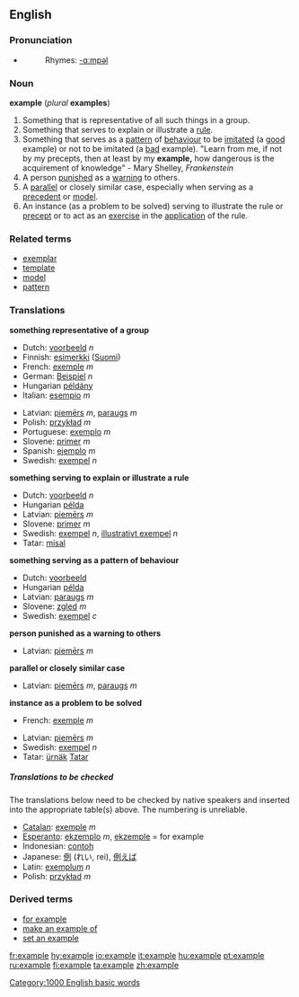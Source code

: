 ==English==

{{rank|q|greatly|floor|982|example|class|century|sorry}}

===Pronunciation===
*{{audio|en-us-example.ogg|Audio (US)}}
*:Rhymes: [[Rhymes:English:-ɑːmpəl|-ɑːmpəl]]

===Noun===
'''example''' (''plural'' '''examples''')

#Something that is representative of all such things in a group.
#Something that serves to explain or illustrate a [[rule]].
#Something that serves as a [[pattern]] of [[behaviour]] to be [[imitate]]d (a [[good]] example) or not to be imitated (a [[bad]] example).  "Learn from me, if not by my precepts, then at least by my '''example,''' how dangerous is the acquirement of knowledge" - Mary Shelley, ''Frankenstein''
#A person [[punish]]ed as a [[warning]] to others.
#A [[parallel]] or closely similar case, especially when serving as a [[precedent]] or [[model]].
#An instance (as a problem to be solved) serving to illustrate the rule or [[precept]] or to act as an [[exercise]] in the [[application]] of the rule.

===Related terms===
*[[exemplar]]
*[[template]]
*[[model]]
*[[pattern]]

===Translations===

'''something representative of a group'''
{{top}}
*Dutch: [[voorbeeld]] ''n''
*Finnish: [[esimerkki]] ([[:fi:esimerkki|Suomi]])
*French: [[exemple]] ''m''
*German: [[Beispiel]] ''n''
*Hungarian [[példány]] 
*Italian: [[esempio]] ''m''
{{mid}}
*Latvian: [[piemērs]] ''m'', [[paraugs]] ''m''
*Polish: [[przykład]] ''m''
*Portuguese: [[exemplo]] ''m''
*Slovene: [[primer]] ''m''
*Spanish: [[ejemplo]] ''m''
*Swedish: [[exempel]] ''n''
{{bottom}}

'''something serving to explain or illustrate a rule'''
{{top}}
{{mid}}
*Dutch: [[voorbeeld]] ''n''
*Hungarian [[példa]] 
*Latvian: [[piemērs]] ''m''
*Slovene: [[primer]] ''m''
*Swedish: [[exempel]] ''n'', [[illustrativt exempel]] ''n''
*Tatar: [[mísal]]
{{bottom}}

'''something serving as a pattern of behaviour'''
{{top}}
{{mid}}
*Dutch: [[voorbeeld]]
*Hungarian [[példa]] 
*Latvian: [[paraugs]] ''m''
*Slovene: [[zgled]] ''m''
*Swedish: [[exempel]] ''c''
{{bottom}}

'''person punished as a warning to others'''
{{top}}
{{mid}}
*Latvian: [[piemērs]] ''m''
{{bottom}}

'''parallel or closely similar case'''
{{top}}
{{mid}}
*Latvian: [[piemērs]] ''m'', [[paraugs]] ''m''
{{bottom}}

'''instance as a problem to be solved'''
{{top}}
*French: [[exemple]] ''m''
{{mid}}
*Latvian: [[piemērs]] ''m''
*Swedish: [[exempel]] ''n''
*Tatar: [[ürnäk]] [[:tt:ürnäk|Tatar]]
{{bottom}}

=====Translations to be checked=====
<!--Remove this section once all of the translations below have been moved into the tables above.-->

The translations below need to be checked by native speakers and inserted into the appropriate table(s) above.  The numbering is unreliable.

*[[Catalan]]: [[exemple]] ''m''
*[[Esperanto]]: [[ekzemplo]] ''m'', [[ekzemple]] = for example
*Indonesian: [[contoh]]
*Japanese: [[例]] (れい, rei), [[例えば]] <!--move to "for example", if this is correct: (たとえば, tatoeba) = for example-->
*Latin: [[exemplum]] ''n''
*Polish: [[przykład]] ''m''

===Derived terms===
*[[for example]]
*[[make an example of]]
*[[set an example]]

[[Category:1000 English basic words]]

[[fr:example]]
[[hy:example]]
[[io:example]]
[[it:example]]
[[hu:example]]
[[pt:example]]
[[ru:example]]
[[fi:example]]
[[ta:example]]
[[zh:example]]